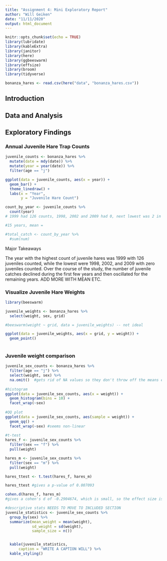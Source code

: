 ```yaml
---
title: "Assignment 4: Mini Exploratory Report"
author: "Will Geiken"
date: "11/11/2020"
output: html_document
---
```


```r
knitr::opts_chunk$set(echo = TRUE)
library(lubridate)
library(kableExtra)
library(janitor)
library(here)
library(ggbeeswarm)
library(effsize)
library(broom)
library(tidyverse)

bonanza_hares <- read.csv(here("data", "bonanza_hares.csv"))
```

## Introduction

## Data and Analysis

## Exploratory Findings

### Annual Juvenile Hare Trap Counts

```r
juvenile_counts <- bonanza_hares %>% 
  mutate(date = mdy(date)) %>% 
  mutate(year = year(date)) %>% 
  filter(age == "j")

ggplot(data = juvenile_counts, aes(x = year)) +
  geom_bar() +
  theme_linedraw() +
  labs(x = "Year",
       y = "Juvenile Hare Count")

count_by_year <- juvenile_counts %>%
  count(year)
# 1999 had 126 counts, 1998, 2002 and 2009 had 0, next lowest was 2 in 2010

#15 years, mean = 

#total_catch <- count_by_year %>% 
  #sum(num)

```

Major Takeaways

The year with the highest count of juvenile hares was 1999 with 126 juveniles counted, while the lowest were 1998, 2002, and 2009 with zero juveniles counted. Over the course of the study, the number of juvenile catches declined during the first few years and then oscillated for the remaining years. ADD MORE WITH MEAN ETC.

### Visualize Juvenile Hare Weights

```r
library(beeswarm)

juvenile_weights <- bonanza_hares %>% 
  select(weight, sex, grid)

#beeswarm(weight ~ grid, data = juvenile_weights) -- not ideal

ggplot(data = juvenile_weights, aes(x = grid, y = weight)) +
  geom_point()
  
```

### Juvenile weight comparison

```r
juvenile_sex_counts <- bonanza_hares %>% 
  filter(age == "j") %>% 
  select(weight, sex) %>%
  na.omit()  #gets rid of NA values so they don't throw off the means etc.
  
#histogram
ggplot(data = juvenile_sex_counts, aes(x = weight)) +
  geom_histogram(bins = 10) +
  facet_wrap(~sex)
  
#QQ plot
ggplot(data = juvenile_sex_counts, aes(sample = weight)) +
  geom_qq() +
  facet_wrap(~sex) #seems non-linear
 
#t-test
hares_f <- juvenile_sex_counts %>% 
  filter(sex == "f") %>% 
  pull(weight)

hares_m <- juvenile_sex_counts %>% 
  filter(sex == "m") %>% 
  pull(weight)

hares_ttest <- t.test(hares_f, hares_m)

hares_ttest #gives a p-value of 0.007093

cohen.d(hares_f, hares_m)
#gives a cohen's d of -0.2904674, which is small, so the effect size is small

#descriptive stats NEEDS TO MOVE TO INCLUDED SECTION
juvenile_statistics <- juvenile_sex_counts %>% 
  group_by(sex) %>%
  summarize(mean_weight = mean(weight),
            sd_weight = sd(weight),
            sample_size = n())


  kable(juvenile_statistics,
      caption = "WRITE A CAPTION WILL") %>% 
  kable_styling()
```

